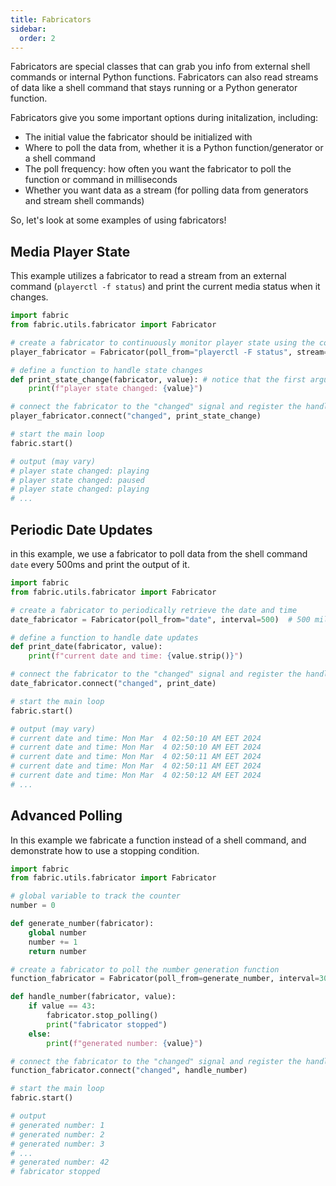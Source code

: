 ```yaml
---
title: Fabricators
sidebar:
  order: 2
---
```


Fabricators are special classes that can grab you info from external shell commands or internal Python functions. Fabricators can also read streams of data like a shell command that stays running or a Python generator function.

Fabricators give you some important options during initalization, including:

- The initial value the fabricator should be initialized with
- Where to poll the data from, whether it is a Python function/generator or a shell command
- The poll frequency: how often you want the fabricator to poll the function or command in milliseconds
- Whether you want data as a stream (for polling data from generators and stream shell commands)

So, let's look at some examples of using fabricators!

## Media Player State
This example utilizes a fabricator to read a stream from an external command (`playerctl -f status`) and print the current media status when it changes.

```python
import fabric
from fabric.utils.fabricator import Fabricator

# create a fabricator to continuously monitor player state using the command
player_fabricator = Fabricator(poll_from="playerctl -F status", stream=True)

# define a function to handle state changes
def print_state_change(fabricator, value): # notice that the first argument is the fabricator itself
    print(f"player state changed: {value}")

# connect the fabricator to the "changed" signal and register the handler
player_fabricator.connect("changed", print_state_change)

# start the main loop
fabric.start()

# output (may vary)
# player state changed: playing
# player state changed: paused
# player state changed: playing
# ...
```

## Periodic Date Updates
in this example, we use a fabricator to poll data from the shell command `date` every 500ms and print the output of it.
```python
import fabric
from fabric.utils.fabricator import Fabricator

# create a fabricator to periodically retrieve the date and time
date_fabricator = Fabricator(poll_from="date", interval=500)  # 500 milliseconds

# define a function to handle date updates
def print_date(fabricator, value):
    print(f"current date and time: {value.strip()}")

# connect the fabricator to the "changed" signal and register the handler
date_fabricator.connect("changed", print_date)

# start the main loop
fabric.start()

# output (may vary)
# current date and time: Mon Mar  4 02:50:10 AM EET 2024
# current date and time: Mon Mar  4 02:50:10 AM EET 2024
# current date and time: Mon Mar  4 02:50:11 AM EET 2024
# current date and time: Mon Mar  4 02:50:11 AM EET 2024
# current date and time: Mon Mar  4 02:50:12 AM EET 2024
# ...
```

## Advanced Polling
In this example we fabricate a function instead of a shell command, and demonstrate how to use a stopping condition.
```python
import fabric
from fabric.utils.fabricator import Fabricator

# global variable to track the counter
number = 0

def generate_number(fabricator):
    global number
    number += 1
    return number

# create a fabricator to poll the number generation function
function_fabricator = Fabricator(poll_from=generate_number, interval=300)  # 300 milliseconds

def handle_number(fabricator, value):
    if value == 43:
        fabricator.stop_polling()
        print("fabricator stopped")
    else:
        print(f"generated number: {value}")

# connect the fabricator to the "changed" signal and register the handler
function_fabricator.connect("changed", handle_number)

# start the main loop
fabric.start()

# output
# generated number: 1
# generated number: 2
# generated number: 3
# ...
# generated number: 42
# fabricator stopped
```
